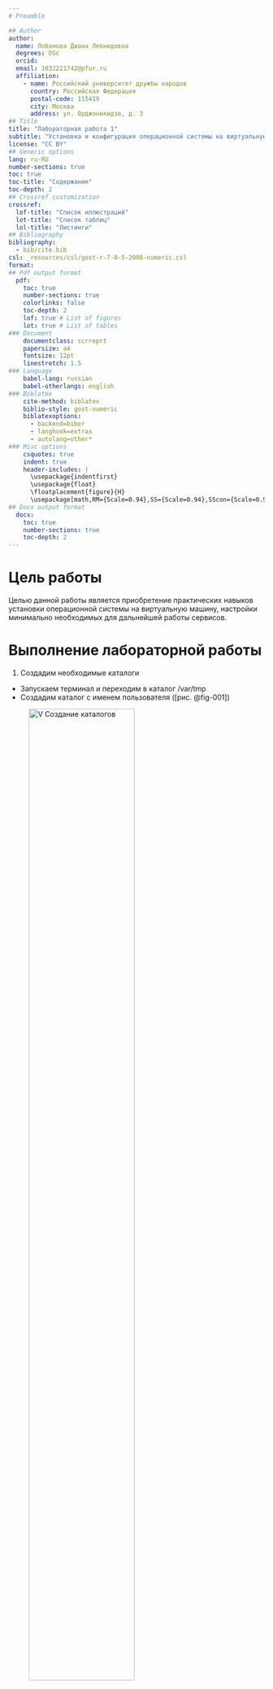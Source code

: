 ```yaml
---
# Preamble

## Author
author:
  name: Лобанова Диана Леонидовна
  degrees: DSc
  orcid: 
  email: 1032221742@pfur.ru
  affiliation:
    - name: Российский университет дружбы народов
      country: Российская Федерация
      postal-code: 115419
      city: Москва
      address: ул. Орджоникидзе, д. 3
## Title
title: "Лабораторная работа 1"
subtitle: "Установка и конфигурация операционной системы на виртуальную машину"
license: "CC BY"
## Generic options
lang: ru-RU
number-sections: true
toc: true
toc-title: "Содержание"
toc-depth: 2
## Crossref customization
crossref:
  lof-title: "Список иллюстраций"
  lot-title: "Список таблиц"
  lol-title: "Листинги"
## Bibliography
bibliography:
  - bib/cite.bib
csl: _resources/csl/gost-r-7-0-5-2008-numeric.csl
format:
## Pdf output format
  pdf:
    toc: true
    number-sections: true
    colorlinks: false
    toc-depth: 2
    lof: true # List of figures
    lot: true # List of tables
### Document
    documentclass: scrreprt
    papersize: a4
    fontsize: 12pt
    linestretch: 1.5
### Language
    babel-lang: russian
    babel-otherlangs: english
### Biblatex
    cite-method: biblatex
    biblio-style: gost-numeric
    biblatexoptions:
      - backend=biber
      - langhook=extras
      - autolang=other*
### Misc options
    csquotes: true
    indent: true
    header-includes: |
      \usepackage{indentfirst}
      \usepackage{float}
      \floatplacement{figure}{H}
      \usepackage[math,RM={Scale=0.94},SS={Scale=0.94},SScon={Scale=0.94},TT={Scale=MatchLowercase,FakeStretch=0.9},DefaultFeatures={Ligatures=Common}]{plex-otf}
## Docx output format
  docx:
    toc: true
    number-sections: true
    toc-depth: 2
---
```



# Цель работы

Целью данной работы является приобретение практических навыков установки операционной системы на виртуальную машину, настройки минимально необходимых для дальнейшей работы сервисов.


# Выполнение лабораторной работы

1. Создадим необходимые каталоги

- Запускаем терминал и переходим в каталог /var/tmp
- Создадим каталог с именем пользователя  ([рис. @fig-001])

![V Создание каталогов](image/katalogi.png){#fig-001 width=70%}


2. Изменения в графическом интерфейсе

-В меню выберем "Файл", "Настройки"
-Далее "Общие", поле "Папка для машин по умолчанию"
-Установим новое значение /var/tmp/dllobanova
-Нажмаем ОК ([рис. @fig-002])

![V Графический интерфейс](image/graf_inter.png){#fig-002 width=70%}


3. Командная строка

- Зададим отображение информации о настройках VirtualBox на английском.
Поэтому следует задать кодировку для отображения свойств VirtualBox:
vboxmanage setproperty language C

- Установим папку для виртуальных машине в /var/tmp/имя_пользователя:
vboxmanage setproperty machinefolder /var/tmp/$(id -un)

- Поверим, что папка виртуальных машин по умолчанию изменена:
vboxmanage list systemproperties | grep "Default machine folder:"

- Следующая команда выдаст только каталог:
vboxmanage list systemproperties | grep "Default machine folder:" | cut -d":" -f2 | tr -d ' ' ([рис. @fig-003])

![V Командная строка](image/komand_str.png){#fig-003 width=70%}

4. Установочный образ

Перенесите установочный образ в папку /var/tmp/имя_пользователя/iso:

mkdir -p "$(vboxmanage list systemproperties | grep 'Default machine folder:' | cut -d':' -f2 | tr -d ' ')/iso"
mv Fedora-Sway-Live-x86_64-39-1.5.iso "$(vboxmanage list systemproperties | grep 'Default machine folder:' | cut -d':' -f2 | tr -d ' ')/iso" ([рис. @fig-004])

![V Установочный образ](image/ustanov_obr.png){#fig-004 width=70%}


5. Настройка хост-клавиши

- Графический интерфейс
-- В меню выберем "Файл", "Настройки".
-- Выберем "Ввод", вкладка "Виртуальная машина"
-- Выберем Сочетание клавиш в строке "Хост-комбинация
-- Нажмаем новое сочетание клавиш
-- Нажмаем ОК
([рис. @fig-005])

![V Графическая настройка хост-клавиши](image/graf_host.png){#fig-005 width=70%}

- Командная строка
-- Проверьте текущую комбинацию для хост-клавиши:
VBoxManage getextradata global GUI/Input/HostKeyCombination
-- Установите нужную клавишу:
VBoxManage setextradata global GUI/Input/HostKeyCombination 65383 ([рис. @fig-006])

![V Настройка хост-клавиши в командной строке](image/komand_host.png){#fig-006 width=70%}


# Выводы

В данной лабораторной работе мы установили виртуальную машину, установили и познакомились с операционной системой Fedora, провели минимальные настройки системы.


